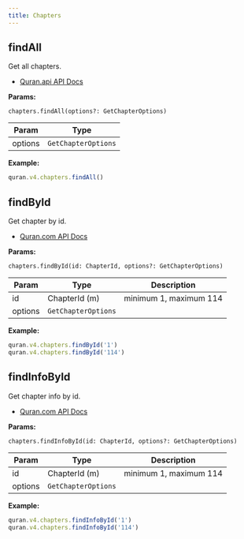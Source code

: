 ```yaml
---
title: Chapters
---
```


## findAll

Get all chapters.

- [Quran.api API Docs](https://quran.api-docs.io/v4/chapters/list-chapters)

**Params:**

`chapters.findAll(options?: GetChapterOptions)`

| Param   | Type                |
| ------- | ------------------- |
| options | `GetChapterOptions` |

**Example:**

```js
quran.v4.chapters.findAll()
```

## findById

Get chapter by id.

- [Quran.com API Docs](https://quran.api-docs.io/v4/chapters/get-chapter)

**Params:**

`chapters.findById(id: ChapterId, options?: GetChapterOptions)`

| Param   | Type                | Description            |
| ------- | ------------------- | ---------------------- |
| id      | ChapterId (m)       | minimum 1, maximum 114 |
| options | `GetChapterOptions` |                        |

**Example:**

```js
quran.v4.chapters.findById('1')
quran.v4.chapters.findById('114')
```

## findInfoById

Get chapter info by id.

- [Quran.com API Docs](https://quran.api-docs.io/v4/chapters/chapter_info)

**Params:**

`chapters.findInfoById(id: ChapterId, options?: GetChapterOptions)`

| Param   | Type                | Description            |
| ------- | ------------------- | ---------------------- |
| id      | ChapterId (m)       | minimum 1, maximum 114 |
| options | `GetChapterOptions` |                        |

**Example:**

```js
quran.v4.chapters.findInfoById('1')
quran.v4.chapters.findInfoById('114')
```
